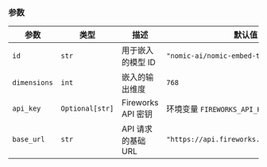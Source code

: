 ### 参数

| 参数 | 类型 | 描述 | 默认值 |
|-----------|------|-------------|---------|
| `id` | `str` | 用于嵌入的模型 ID | `"nomic-ai/nomic-embed-text-v1.5"` |
| `dimensions` | `int` | 嵌入的输出维度 | `768` |
| `api_key` | `Optional[str]` | Fireworks API 密钥 | 环境变量 `FIREWORKS_API_KEY` |
| `base_url` | `str` | API 请求的基础 URL | `"https://api.fireworks.ai/inference/v1"` |